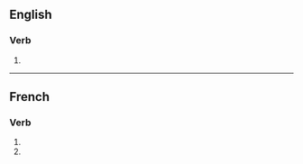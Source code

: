 {{also|internationalisés}}
==English==

===Verb===
{{head|en|verb form}}

# {{en-third-person singular of|internationalise}}

----

==French==

===Verb===
{{head|fr|verb form}}

# {{inflection of|internationaliser||2|s|pres|indc|lang=fr}}
# {{inflection of|internationaliser||2|s|pres|subj|lang=fr}}